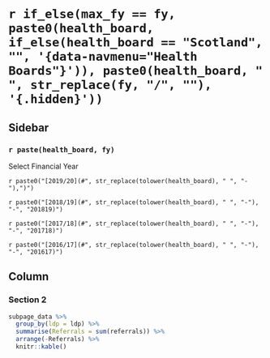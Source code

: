 `r if_else(max_fy == fy, paste0(health_board, if_else(health_board == "Scotland", "", '{data-navmenu="Health Boards"}')), paste0(health_board, " ", str_replace(fy, "/", ""), '{.hidden}'))`
=================================================


Sidebar {.sidebar}
-----------------------------------------------------------------------

### `r paste(health_board, fy)`

Select Financial Year

`r paste0("[2019/20](#", str_replace(tolower(health_board), " ", "-"),")")`

`r paste0("[2018/19](#", str_replace(tolower(health_board), " ", "-"), "-", "201819)")`

`r paste0("[2017/18](#", str_replace(tolower(health_board), " ", "-"), "-", "201718)")`

`r paste0("[2016/17](#", str_replace(tolower(health_board), " ", "-"), "-", "201617)")`


Column
-----------------------------------------------------------------------

### Section 2

```r
subpage_data %>% 
  group_by(ldp = ldp) %>% 
  summarise(Referrals = sum(referrals)) %>% 
  arrange(-Referrals) %>% 
  knitr::kable()
```

